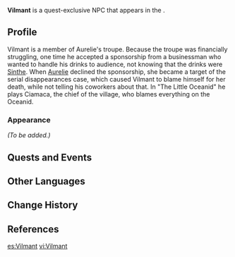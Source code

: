 {{Character Infobox
|type             = Quest NPC
|group            = 
|image            = NPC Vilmant.png
|realname         = <!-- Optional, if different from in-game name -->
|deceased         = <!-- Past (for deceased prior to events of the game) or free response -->
|region           = Fontaine
|location         = Fontaine
|affiliation      = Aurelie's troupe
|title            = 
|ancestry         = <!-- Clan/family -->
|father           = 
|mother           = 
|spouse           = 
|sibling          = 
|child            = 
|relative         = 
|voiceEN          = 
|voiceCN          = 
|voiceJP          = 
|voiceKR          = 
}}
'''Vilmant''' is a quest-exclusive NPC that appears in the {{Quest|This Life, Just Like a Light Trickle of Song}}.
<!--
==Location==
{{subst:#tag:gallery|
NPC Location {{subst:#titleparts:{{subst:PAGENAME}}}}.png{{subst:!}}{{subst:#titleparts:{{subst:PAGENAME}}}}'s location
NPC Location {{subst:#titleparts:{{subst:PAGENAME}}}} Context.png{{subst:!}}Additional context
}}
-->
==Profile==
Vilmant is a member of Aurelie's troupe. Because the troupe was financially struggling, one time he accepted a sponsorship from a businessman who wanted to handle his drinks to audience, not knowing that the drinks were [[Sinthe]]. When [[Aurelie]] declined the sponsorship, she became a target of the serial disappearances case, which caused Vilmant to blame himself for her death, while not telling his coworkers about that. In "The Little Oceanid" he plays Ciamaca, the chief of the village, who blames everything on the Oceanid.

===Appearance===
<!--Keep appearance section short and concise. Limit to 2 paragraphs with 3-4 sentences each.-->
''(To be added.)''

==Quests and Events==
{{Quests and Events}}
<!--
==Idle Quotes==
{{Dialogue Start}}
: {{DIcon|Idle}} {{Tx}}
:: {{A|VO {{subst:#titleparts:{{subst:PAGENAME}}}} 01.ogg}} "{{Tx}}"
{{Dialogue End}}

==Dialogue==
{{Dialogue Start}}
:'''{{subst:#titleparts:{{subst:PAGENAME}}}}:''' 
:{{DIcon}}
{{Dialogue End}}
<!--
==Event Dialogue==
===Event Name===
{{Dialogue Start}}
:'''{{subst:#titleparts:{{subst:PAGENAME}}}}:'''
{{Dialogue End}}
-->
==Other Languages==
{{Other Languages|default_hidden=1
|en      = Vilmant
|zhs     = 维尔芒
|zhs_rm  = Wéi'ěrmáng
|zht     = 維爾芒
|zht_rm  = Wéi'ěrmáng
|ja      = ヴィルマント
|ja_rm   = Virumanto
|ko      = 빌망
|ko_rm   = 
|es      = Vilmant
|fr      = Vilmant
|ru      = Вильмант
|th      = Vilmant
|vi      = Vilmant
|de      = Vilmant
|id      = Vilmant
|pt      = Vilmant
|tr      = Vilmant
|it      = Vilmant
}}

==Change History==
{{Change History|4.2}}

==References==
{{Reflist}}

[[es:Vilmant]]
[[vi:Vilmant]]